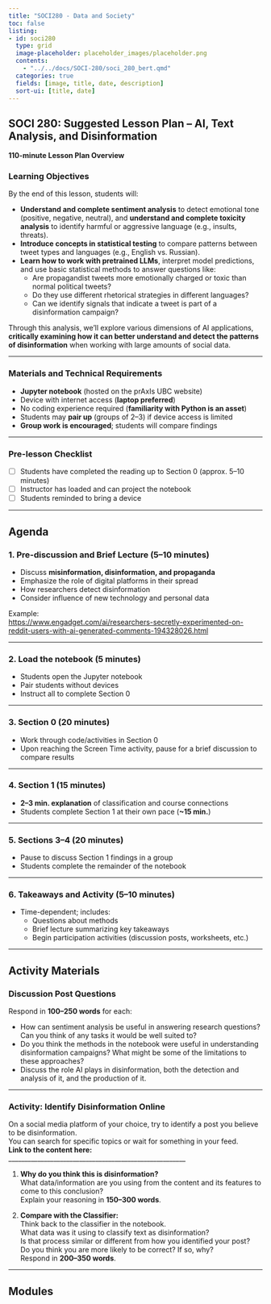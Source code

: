 ```yaml
---
title: "SOCI280 - Data and Society"
toc: false
listing:
- id: soci280
  type: grid
  image-placeholder: placeholder_images/placeholder.png
  contents:
    - "../../docs/SOCI-280/soci_280_bert.qmd"
  categories: true
  fields: [image, title, date, description]
  sort-ui: [title, date]
---
```

## SOCI 280: Suggested Lesson Plan – AI, Text Analysis, and Disinformation

**110-minute Lesson Plan Overview**

### Learning Objectives

By the end of this lesson, students will:

- **Understand and complete sentiment analysis** to detect emotional tone (positive, negative, neutral), and **understand and complete toxicity analysis** to identify harmful or aggressive language (e.g., insults, threats).
- **Introduce concepts in statistical testing** to compare patterns between tweet types and languages (e.g., English vs. Russian).
- **Learn how to work with pretrained LLMs**, interpret model predictions, and use basic statistical methods to answer questions like:
    - Are propagandist tweets more emotionally charged or toxic than normal political tweets?
    - Do they use different rhetorical strategies in different languages?
    - Can we identify signals that indicate a tweet is part of a disinformation campaign?

Through this analysis, we’ll explore various dimensions of AI applications, **critically examining how it can better understand and detect the patterns of disinformation** when working with large amounts of social data.

---

### Materials and Technical Requirements

- **Jupyter notebook** (hosted on the prAxIs UBC website)
- Device with internet access (**laptop preferred**)
- No coding experience required (**familiarity with Python is an asset**)
- Students may **pair up** (groups of 2–3) if device access is limited
- **Group work is encouraged**; students will compare findings

---

### Pre-lesson Checklist

- [ ] Students have completed the reading up to Section 0 (approx. 5–10 minutes)
- [ ] Instructor has loaded and can project the notebook
- [ ] Students reminded to bring a device

---

## Agenda

### 1. Pre-discussion and Brief Lecture (5–10 minutes)

- Discuss **misinformation, disinformation, and propaganda**
- Emphasize the role of digital platforms in their spread
- How researchers detect disinformation
- Consider influence of new technology and personal data

Example:  
<https://www.engadget.com/ai/researchers-secretly-experimented-on-reddit-users-with-ai-generated-comments-194328026.html>

---

### 2. Load the notebook (5 minutes)

- Students open the Jupyter notebook
- Pair students without devices
- Instruct all to complete Section 0

---

### 3. Section 0 (20 minutes)

- Work through code/activities in Section 0
- Upon reaching the Screen Time activity, pause for a brief discussion to compare results

---

### 4. Section 1 (15 minutes)

- **2–3 min. explanation** of classification and course connections
- Students complete Section 1 at their own pace (**~15 min.**)

---

### 5. Sections 3–4 (20 minutes)

- Pause to discuss Section 1 findings in a group
- Students complete the remainder of the notebook

---

### 6. Takeaways and Activity (5–10 minutes)

- Time-dependent; includes:
    - Questions about methods
    - Brief lecture summarizing key takeaways
    - Begin participation activities (discussion posts, worksheets, etc.)

---

## Activity Materials

### Discussion Post Questions

Respond in **100–250 words** for each:

- How can sentiment analysis be useful in answering research questions? Can you think of any tasks it would be well suited to?
- Do you think the methods in the notebook were useful in understanding disinformation campaigns? What might be some of the limitations to these approaches?
- Discuss the role AI plays in disinformation, both the detection and analysis of it, and the production of it.

---

### Activity: Identify Disinformation Online

On a social media platform of your choice, try to identify a post you believe to be disinformation.  
You can search for specific topics or wait for something in your feed.  
**Link to the content here:** _______________________________________________________

1. **Why do you think this is disinformation?**  
   What data/information are you using from the content and its features to come to this conclusion?  
   Explain your reasoning in **150–300 words**.

2. **Compare with the Classifier:**  
   Think back to the classifier in the notebook.  
   What data was it using to classify text as disinformation?  
   Is that process similar or different from how you identified your post?  
   Do you think you are more likely to be correct? If so, why?  
   Respond in **200–350 words**.

---


## Modules

::: {#soci280}

:::


